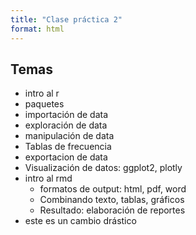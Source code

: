```yaml
---
title: "Clase práctica 2"
format: html
---
```


## Temas

-   intro al r
-   paquetes
-   importación de data
-   exploración de data
-   manipulación de data
-   Tablas de frecuencia
-   exportacion de data
-   Visualización de datos: ggplot2, plotly
-   intro al rmd
    -   formatos de output: html, pdf, word
    -   Combinando texto, tablas, gráficos
    -   Resultado: elaboración de reportes
- este es un cambio drástico